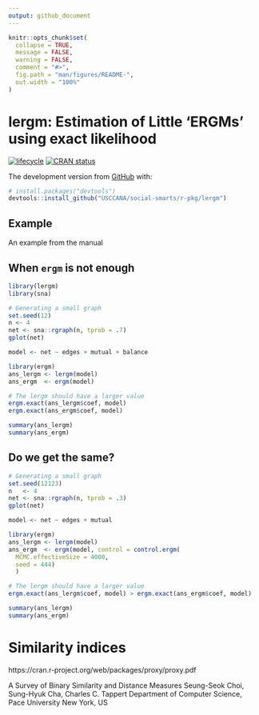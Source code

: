 ```yaml
---
output: github_document
---
```


<!-- README.md is generated from README.Rmd. Please edit that file -->

```r
knitr::opts_chunk$set(
  collapse = TRUE,
  message = FALSE,
  warning = FALSE,
  comment = "#>",
  fig.path = "man/figures/README-",
  out.width = "100%"
)
```
# lergm: Estimation of Little 'ERGMs' using exact likelihood

[![lifecycle](https://img.shields.io/badge/lifecycle-experimental-orange.svg)](https://www.tidyverse.org/lifecycle/#experimental) 
[![CRAN status](https://www.r-pkg.org/badges/version/lergm)](https://cran.r-project.org/package=lergm)

The development version from [GitHub](https://github.com/) with:

``` r
# install.packages("devtools")
devtools::install_github("USCCANA/social-smarts/r-pkg/lergm")
```
## Example

An example from the manual

## When `ergm` is not enough

```r
library(lergm)
library(sna)

# Generating a small graph
set.seed(12)
n <- 4
net <- sna::rgraph(n, tprob = .7)
gplot(net)
```

```r
model <- net ~ edges + mutual + balance

library(ergm)
ans_lergm <- lergm(model)
ans_ergm  <- ergm(model)

# The lergm should have a larger value
ergm.exact(ans_lergm$coef, model)
ergm.exact(ans_ergm$coef, model)

summary(ans_lergm)
summary(ans_ergm)
```

## Do we get the same?

```r
# Generating a small graph
set.seed(12123)
n   <- 4
net <- sna::rgraph(n, tprob = .3)
gplot(net)
```

```r
model <- net ~ edges + mutual

library(ergm)
ans_lergm <- lergm(model)
ans_ergm  <- ergm(model, control = control.ergm(
  MCMC.effectiveSize = 4000,
  seed = 444)
  )

# The lergm should have a larger value
ergm.exact(ans_lergm$coef, model) > ergm.exact(ans_ergm$coef, model)

summary(ans_lergm)
summary(ans_ergm)
```

# Similarity indices

https://cran.r-project.org/web/packages/proxy/proxy.pdf

A Survey of Binary Similarity and Distance Measures
Seung-Seok Choi, Sung-Hyuk Cha, Charles C. Tappert
Department of Computer Science, Pace University
New York, US